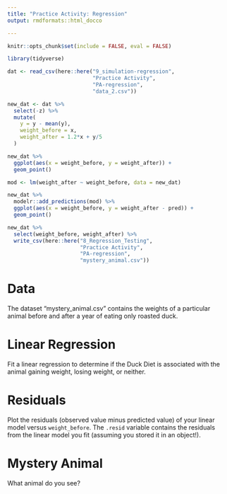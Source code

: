 ```yaml
---
title: "Practice Activity: Regression"
output: rmdformats::html_docco

---
```


```r
knitr::opts_chunk$set(include = FALSE, eval = FALSE)

library(tidyverse)
```

```r
dat <- read_csv(here::here("9_simulation-regression", 
                           "Practice Activity", 
                           "PA-regression", 
                           "data_2.csv"))

new_dat <- dat %>%
  select(-z) %>%
  mutate(
    y = y - mean(y),
    weight_before = x,
    weight_after = 1.2*x + y/5
  )

new_dat %>%
  ggplot(aes(x = weight_before, y = weight_after)) +
  geom_point()

mod <- lm(weight_after ~ weight_before, data = new_dat)

new_dat %>%
  modelr::add_predictions(mod) %>%
  ggplot(aes(x = weight_before, y = weight_after - pred)) +
  geom_point()

new_dat %>%
  select(weight_before, weight_after) %>%
  write_csv(here::here("8_Regression_Testing",
                       "Practice Activity", 
                       "PA-regression", 
                       "mystery_animal.csv"))
```

# Data

The dataset "mystery_animal.csv" contains the weights of a particular animal before and after a year of eating only roasted duck.


# Linear Regression 

Fit a linear regression to determine if the Duck Diet is associated with the 
animal gaining weight, losing weight, or neither.


# Residuals  

Plot the residuals (observed value minus predicted value) of your linear model versus `weight_before`. The `.resid` variable contains the residuals from the 
linear model you fit (assuming you stored it in an object!). 


# Mystery Animal

What animal do you see? 
